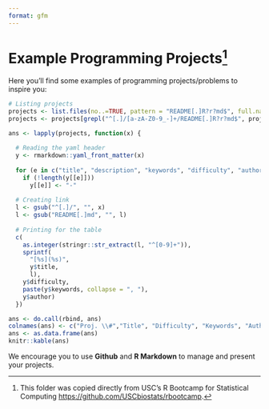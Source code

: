 ```yaml
---
format: gfm
---
```


# Example Programming Projects[^cr]

[^cr]: This folder was copied directly from USC's R Bootcamp for Statistical Computing [https://github.com/USCbiostats/rbootcamp](https://github.com/USCbiostats/rbootcamp).

Here you'll find some examples of programming projects/problems to inspire you:

```r
# Listing projects
projects <- list.files(no..=TRUE, pattern = "README[.]R?r?md$", full.names = TRUE, recursive = TRUE)
projects <- projects[grepl("^[.]/[a-zA-Z0-9_-]+/README[.]R?r?md$", projects)]

ans <- lapply(projects, function(x) {
  
  # Reading the yaml header
  y <- rmarkdown::yaml_front_matter(x)
  
  for (e in c("title", "description", "keywords", "difficulty", "author"))
    if (!length(y[[e]]))
      y[[e]] <- "-"
  
  # Creating link
  l <- gsub("^[.]/", "", x)
  l <- gsub("README[.]md", "", l)
    
  # Printing for the table
  c(
    as.integer(stringr::str_extract(l, "^[0-9]+")),
    sprintf(
      "[%s](%s)",
      y$title,
      l),
    y$difficulty,
    paste(y$keywords, collapse = ", "),
    y$author)
  })

ans <- do.call(rbind, ans)
colnames(ans) <- c("Proj. \\#","Title", "Difficulty", "Keywords", "Author")
ans <- as.data.frame(ans)
knitr::kable(ans)

```

We encourage you to use **Github** and **R Markdown** to manage and present your
projects.
